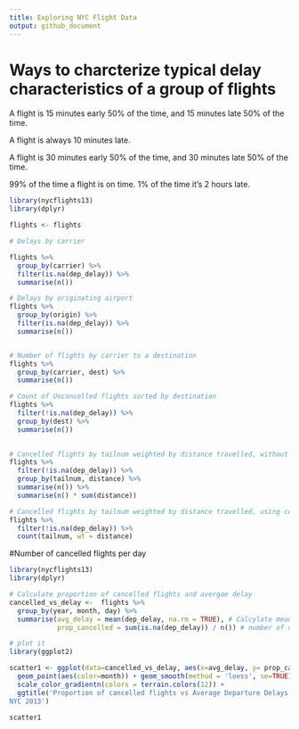 ```yaml
---
title: Exploring NYC Flight Data
output: github_document
---
```


# Ways to charcterize typical delay characteristics of a group of flights


A flight is 15 minutes early 50% of the time, and 15 minutes late 50% of the time.

A flight is always 10 minutes late.

A flight is 30 minutes early 50% of the time, and 30 minutes late 50% of the time.

99% of the time a flight is on time. 1% of the time it's 2 hours late.

```r
library(nycflights13)
library(dplyr)

flights <- flights

# Delays by carrier

flights %>%
  group_by(carrier) %>%
  filter(is.na(dep_delay)) %>%
  summarise(n())

# Delays by originating airport
flights %>%
  group_by(origin) %>%
  filter(is.na(dep_delay)) %>%
  summarise(n())


# Number of flights by carrier to a destination
flights %>%
  group_by(carrier, dest) %>%
  summarise(n())

# Count of Uncancelled flights sorted by destination
flights %>%
  filter(!is.na(dep_delay)) %>%
  group_by(dest) %>%
  summarise(n())
  

# Cancelled flights by tailnum weighted by distance travelled, without count()
flights %>%
  filter(!is.na(dep_delay)) %>%
  group_by(tailnum, distance) %>% 
  summarise(n()) %>% 
  summarise(n() * sum(distance))

# Cancelled flights by tailnum weighted by distance travelled, using count()
flights %>%
  filter(!is.na(dep_delay)) %>%
  count(tailnum, wt = distance)
```


#Number of cancelled flights per day
```r

library(nycflights13)
library(dplyr)

# Calculate proportion of cancelled flights and avergae delay
cancelled_vs_delay <-  flights %>% 
  group_by(year, month, day) %>% 
  summarise(avg_delay = mean(dep_delay, na.rm = TRUE), # Calcylate mean dep_delay
            prop_cancelled = sum(is.na(dep_delay)) / n()) # number of cancelled flights / number of total flights

# plot it
library(ggplot2)

scatter1 <- ggplot(data=cancelled_vs_delay, aes(x=avg_delay, y= prop_cancelled)) +
  geom_point(aes(color=month)) + geom_smooth(method = 'loess', se=TRUE) +
  scale_color_gradientn(colors = terrain.colors(12)) +
  ggtitle('Proportion of cancelled flights vs Average Departure Delays for flights in 
NYC 2013')

scatter1

```

